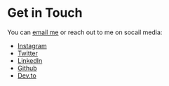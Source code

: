 # Get in Touch

You can [email me](mailto:davidressler@hey.com) or reach out to me on socail media:

- [Instagram](https://www.instagram.com/davidressler)
- [Twitter](https://www.twitter.com/davidressler)
- [LinkedIn](https://www.linkedin.com/in/davidcressler)
- [Github](https://www.github.com/davitykale)
- [Dev.to](https://dev.to/davitykale)